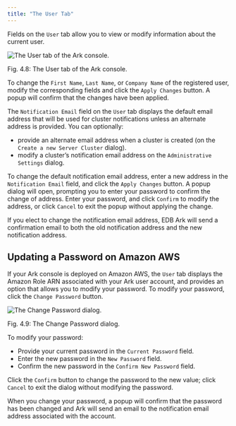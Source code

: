 ```yaml
---
title: "The User Tab"
---
```


<div id="ark_user_tab" class="registered_link"></div>

Fields on the `User` tab allow you to view or modify information about the current user.

![*The User tab of the Ark console.*](../images/ark_user_tab.png)

Fig. 4.8: The User tab of the Ark console.

To change the `First Name`, `Last Name`, or `Company Name` of the registered user, modify the corresponding fields and click the `Apply Changes` button. A popup will confirm that the changes have been applied.

The `Notification Email` field on the `User` tab displays the default email address that will be used for cluster notifications unless an alternate address is provided. You can optionally:

-   provide an alternate email address when a cluster is created (on the `Create a new Server Cluster` dialog).
-   modify a cluster’s notification email address on the `Administrative Settings` dialog.

To change the default notification email address, enter a new address in the `Notification Email` field, and click the `Apply Changes` button. A popup dialog will open, prompting you to enter your password to confirm the change of address. Enter your password, and click `Confirm` to modify the address, or click `Cancel` to exit the popup without applying the change.

If you elect to change the notification email address, EDB Ark will send a confirmation email to both the old notification address and the new notification address.

## Updating a Password on Amazon AWS

If your Ark console is deployed on Amazon AWS, the `User` tab displays the Amazon Role ARN associated with your Ark user account, and provides an option that allows you to modify your password. To modify your password, click the `Change Password` button.

![*The Change Password dialog.*](../images/user_tab_change_password.png)

Fig. 4.9: The Change Password dialog.

To modify your password:

-   Provide your current password in the `Current Password` field.
-   Enter the new password in the `New Password` field.
-   Confirm the new password in the `Confirm New Password` field.

Click the `Confirm` button to change the password to the new value; click `Cancel` to exit the dialog without modifying the password.

When you change your password, a popup will confirm that the password has been changed and Ark will send an email to the notification email address associated with the account.
